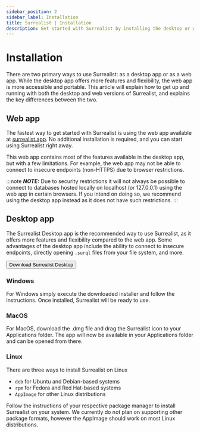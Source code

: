 ```yaml
---
sidebar_position: 2
sidebar_label: Installation
title: Surrealist | Installation
description: Get started with Surrealist by installing the desktop or web app. The desktop app offers more features and flexibility, while the web app is more accessible and portable.
---
```



# Installation

There are two primary ways to use Surrealist: as a desktop app or as a web app. While the desktop app offers more features and flexibility, the web app is more accessible and portable.
This article will explain how to get up and running with both the desktop and web versions of Surrealist, and explains the key differences between the two.

## Web app

The fastest way to get started with Surrealist is using the web app available at [surrealist.app](http://surrealist.app). No additional installation is required, and you can start using Surrealist right away.

This web app contains most of the features available in the desktop app, but with a few limitations. For example, the web app may not be able to connect to insecure endpoints (non-HTTPS) due to browser restrictions.

:::note
___NOTE:___ Due to security restrictions it will not always be possible to connect to databases hosted locally on localhost (or 127.0.0.1) using the web app in certain browsers.
If you intend on doing so, we recommend using the desktop app instead as it does not have such restrictions.
:::

## Desktop app

The Surrealist Desktop app is the recommended way to use Surrealist, as it offers more features and flexibility compared to the web app. Some advantages of the desktop app include the ability to connect to insecure endpoints,
directly opening `.surql` files from your file system, and more.

<a href="https://surrealdb.com/surrealist?download" target="_blank">
	<button className="feedback-btn" style={{ fontSize: '1rem', marginTop: 0 }}>Download Surrealist Desktop</button>
</a>

### Windows

For Windows simply execute the downloaded installer and follow the instructions. Once installed, Surrealist will be ready to use.

### MacOS

For MacOS, download the .dmg file and drag the Surrealist icon to your Applications folder. The app will now be available in your Applications folder and can be opened from there.

### Linux

There are three ways to install Surrealist on Linux

- `deb` for Ubuntu and Debian-based systems
- `rpm` for Fedora and Red Hat-based systems
- `AppImage` for other Linux distributions

Follow the instructions of your respective package manager to install Surrealist on your system.
We currently do not plan on supporting other package formats, however the AppImage should work on most Linux distributions.